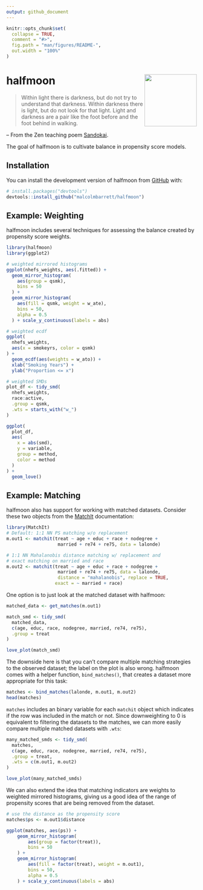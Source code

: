 ```yaml
---
output: github_document
---
```


<!-- README.md is generated from README.Rmd. Please edit that file -->

```r
knitr::opts_chunk$set(
  collapse = TRUE,
  comment = "#>",
  fig.path = "man/figures/README-",
  out.width = "100%"
)
```

# halfmoon <img src="man/figures/logo.png" align="right" height="138" />

<!-- badges: start -->
<!-- badges: end -->

> Within light there is darkness,
but do not try to understand that darkness.
Within darkness there is light,
but do not look for that light.
Light and darkness are a pair
like the foot before and the foot behind in walking.

-- From the Zen teaching poem [Sandokai](https://en.wikipedia.org/wiki/Sandokai).

The goal of halfmoon is to cultivate balance in propensity score models.

## Installation

You can install the development version of halfmoon from [GitHub](https://github.com/) with:

``` r
# install.packages("devtools")
devtools::install_github("malcolmbarrett/halfmoon")
```

## Example: Weighting

halfmoon includes several techniques for assessing the balance created by propensity score weights.

```r
library(halfmoon)
library(ggplot2)

# weighted mirrored histograms
ggplot(nhefs_weights, aes(.fitted)) +
  geom_mirror_histogram(
    aes(group = qsmk),
    bins = 50
  ) +
  geom_mirror_histogram(
    aes(fill = qsmk, weight = w_ate),
    bins = 50,
    alpha = 0.5
  ) + scale_y_continuous(labels = abs)

# weighted ecdf
ggplot(
  nhefs_weights,
  aes(x = smokeyrs, color = qsmk)
) +
  geom_ecdf(aes(weights = w_ato)) +
  xlab("Smoking Years") +
  ylab("Proportion <= x")

# weighted SMDs
plot_df <- tidy_smd(
  nhefs_weights,
  race:active,
  .group = qsmk,
  .wts = starts_with("w_")
)

ggplot(
  plot_df,
  aes(
    x = abs(smd),
    y = variable,
    group = method,
    color = method
  )
) +
  geom_love()
```

## Example: Matching

halfmoon also has support for working with matched datasets. Consider these two objects from the [MatchIt](https://github.com/kosukeimai/MatchIt) documentation:

```r
library(MatchIt)
# Default: 1:1 NN PS matching w/o replacement
m.out1 <- matchit(treat ~ age + educ + race + nodegree +
                   married + re74 + re75, data = lalonde)

# 1:1 NN Mahalanobis distance matching w/ replacement and
# exact matching on married and race
m.out2 <- matchit(treat ~ age + educ + race + nodegree +
                   married + re74 + re75, data = lalonde,
                   distance = "mahalanobis", replace = TRUE,
                  exact = ~ married + race)
```

One option is to just look at the matched dataset with halfmoon:

```r
matched_data <- get_matches(m.out1)

match_smd <- tidy_smd(
  matched_data,
  c(age, educ, race, nodegree, married, re74, re75), 
  .group = treat
)

love_plot(match_smd)
```

The downside here is that you can't compare multiple matching strategies to the observed dataset; the label on the plot is also wrong. halfmoon comes with a helper function, `bind_matches()`, that creates a dataset more appropriate for this task:

```r
matches <- bind_matches(lalonde, m.out1, m.out2)
head(matches)
```

`matches` includes an binary variable for each `matchit` object which indicates if the row was included in the match or not. Since downweighting to 0 is equivalent to filtering the datasets to the matches, we can more easily compare multiple matched datasets with `.wts`:

```r
many_matched_smds <- tidy_smd(
  matches,
  c(age, educ, race, nodegree, married, re74, re75), 
  .group = treat, 
  .wts = c(m.out1, m.out2)
) 

love_plot(many_matched_smds)
```

We can also extend the idea that matching indicators are weights to weighted mirrored histograms, giving us a good idea of the range of propensity scores that are being removed from the dataset.

```r
# use the distance as the propensity score
matches$ps <- m.out1$distance

ggplot(matches, aes(ps)) +
    geom_mirror_histogram(
        aes(group = factor(treat)),
        bins = 50
    ) +
    geom_mirror_histogram(
        aes(fill = factor(treat), weight = m.out1),
        bins = 50,
        alpha = 0.5
    ) + scale_y_continuous(labels = abs)
```


